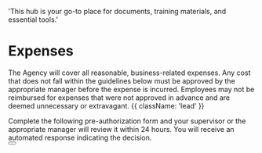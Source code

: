   'This hub is your go-to place for documents, training materials, and essential tools.'

# Expenses

The Agency will cover all reasonable, business-related expenses. Any cost that does not fall within the guidelines below must be approved by the appropriate manager before the expense is incurred. Employees may not be reimbursed for expenses that were not approved in advance and are deemed unnecessary or extravagant. {{ className: 'lead' }}

<Note>
Complete the following pre-authorization form and your supervisor or the appropriate manager will review it within 24 hours. You will receive an automated response indicating the decision.
</Note>

<div className="not-prose">
  <Button
    href="https://origin-expense-preapproval.zapier.app"
    variant="text"
    arrow="right"
    children="Expense Pre-Approval Form"
  />
</div>
